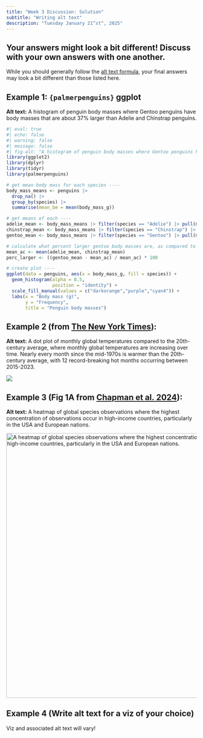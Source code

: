 ```yaml
---
title: "Week 3 Discussion: Solution"
subtitle: "Writing alt text"
description: "Tuesday January 21^st^, 2025"
---
```


::: {.callout-note}
## Your answers might look a bit different! Discuss with your own answers with one another.

While you should generally follow the [alt text formula](week3-alt-text-slides.qmd#alt-text-formula){target="_blank"}, your final answers may look a bit different than those listed here.
:::

## Example 1: `{palmerpenguins}` ggplot

**Alt text:** A histogram of penguin body masses where Gentoo penguins have body masses that are about 37% larger than Adelie and Chinstrap penguins.

```r
#| eval: true
#| echo: false
#| warning: false
#| message: false
#| fig-alt: "A histogram of penguin body masses where Gentoo penguins have body masses that are about 37% larger than Adelie and Chinstrap penguins."
library(ggplot2)
library(dplyr)
library(tidyr)
library(palmerpenguins)

# get mean body mass for each species ----
body_mass_means <- penguins |> 
  drop_na() |> 
  group_by(species) |> 
  summarise(mean_bm = mean(body_mass_g))

# get means of each ----
adelie_mean <- body_mass_means |> filter(species == "Adelie") |> pull(mean_bm)
chinstrap_mean <- body_mass_means |> filter(species == "Chinstrap") |> pull(mean_bm)
gentoo_mean <- body_mass_means |> filter(species == "Gentoo") |> pull(mean_bm)

# calculate what percent larger gentoo body masses are, as compared to the mean of chinstraps and adlies ----
mean_ac <- mean(adelie_mean, chinstrap_mean)
perc_larger <- ((gentoo_mean - mean_ac) / mean_ac) * 100

# create plot ----
ggplot(data = penguins, aes(x = body_mass_g, fill = species)) +
  geom_histogram(alpha = 0.5, 
                 position = "identity") +
  scale_fill_manual(values = c("darkorange","purple","cyan4")) +
  labs(x = "Body mass (g)",
       y = "Frequency",
       title = "Penguin body masses")
```

## Example 2 (from [The New York Times](https://www.nytimes.com/2024/01/31/learning/lesson-plans/teach-about-climate-change-with-30-graphs-from-the-new-york-times.html){target="_blank"}):

**Alt text:** A dot plot of monthly global temperatures compared to the 20th-century average, where monthly global temperatures are increasing over time. Nearly every month since the mid-1970s is warmer than the 20th-century average, with 12 record-breaking hot months occurring between 2015-2023.

![](images/nyt-monthly-temp.png){fig-alt="A dot plot of monthly global temperatures compared to the 20th-century average, where monthly global temperatures are increasing over time. Nearly every month since the mid-1970s is warmer than the 20th-century average, with 12 record-breaking hot months occurring between 2015-2023."}

## Example 3 (Fig 1A from [Chapman et al. 2024](https://www.science.org/doi/full/10.1126/science.adh8874){target="_blank"}):

**Alt text:** A heatmap of global species observations where the highest concentration of observations occur in high-income countries, particularly in the USA and European nations.

<img src="images/chapman-etal-2024.png" alt="A heatmap of global species observations where the highest concentration of observations occur in high-income countries, particularly in the USA and European nations." width="700px">

## Example 4 (Write alt text for a viz of your choice)

Viz and associated alt text will vary!
